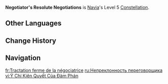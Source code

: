 {{Constellation Infobox
|image         = Constellation Negotiator's Resolute Negotiations.png
|character     = Navia
|level         = 5
|description   = Increases the Level of As the Sunlit Sky's Singing Salute by 3.<br>Maximum upgrade level is 15.
|scale_att1    = 
|scale_att2    = 
|utility1      = Talent Level Increase
|utility2      = Elemental Burst Level Increase
}}
'''Negotiator's Resolute Negotiations''' is [[Navia]]'s Level 5 [[Constellation]].
<!--
==Gameplay Notes==
--><!--
==Preview==
{Preview
|file = Negotiator's Resolute Negotiations Preview
}
-->
==Other Languages==
{{Other Languages
|en      = Negotiator's Resolute Negotiations
|zhs     = 协商人的坚决谈判
|zhs_rm  = Xiéshāngrén de Jiānjué Tánpàn
|zht     = 協商人的堅決談判
|zht_rm  = Xiéshāngrén de Jiānjué Tánpàn
|zh_tl   = 
|ja      = 交渉人の毅然たる協議
|ja_rm   = Koushounin no Kizen-taru Kyougi
|ja_tl   = Negotiator's Resolute Negotiations
|ko      = 협상가의 단호함
|ko_rm   = 
|ko_tl   = 
|es      = Negociante férrea
|es_tl   = Iron Dealer
|fr      = Tractation ferme de la négociatrice
|fr_tl   = Negotiator's Firm Negotiation
|ru      = Непреклонность переговорщика
|ru_tl   = Negotiator's Inflexibility
|th      = Negotiator's Resolute Negotiations
|vi      = Ý Chí Kiên Quyết Của Đàm Phán
|vi_tl   = 
|de      = Entschlossene Verhandlungen der Unterhändlerin
|de_tl   = Resolute Negotiations of the Negotiator
|id      = Negotiator's Resolute Negotiations
|pt      = Negociações Resolutas
|pt_tl   = 
|tr      = Müzakerecinin Kararlı Görüşmeleri
|tr_tl   = 
|it      = Risolute trattative della negoziatrice
|it_tl   = 
}}

==Change History==
{{Change History|4.3}}

==Navigation==
{{Talent Navbox|Navia}}

[[fr:Tractation ferme de la négociatrice]]
[[ru:Непреклонность переговорщика]]
[[vi:Ý Chí Kiên Quyết Của Đàm Phán]]